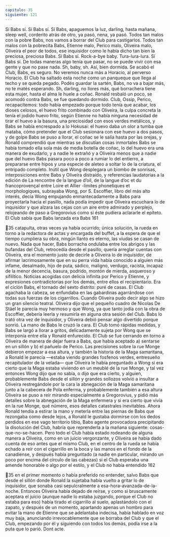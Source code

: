 ```yaml
---
capitulo: 35
siguiente: 121
---
```


Sí Babs sí. Sí Babs sí. Sí Babs, apaguemos la luz, darling, hasta mañana, sleep
well, corderito atrás de otro, ya pasó, nena, ya pasó. Todos tan malos con la
pobre Babs, nos vamos a borrar del Club para castigarlos. Todos tan malos con la
pobrecita Babs, Etienne malo, Perico malo, Oliveira malo, Oliveira el peor de
todos, ese inquisidor como le había dicho tan bien la preciosa, preciosa Babs. Sí
Babs sí. Rock-a-bye baby. Tura-lura-lura. Sí Babs sí. De todas maneras algo tenía
que pasar, no se puede vivir con esa gente y que no pase nada. Sh, baby, sh. Así,
bien dormida. Se acabó el Club, Babs, es seguro. No veremos nunca más a
Horacio, al perverso Horacio. El Club ha saltado esta noche como un panqueque
que llega al techo y se queda pegado. Podés guardar la sartén, Babs, no va a bajar
más, no te matés esperando. Sh, darling, no llores más, qué borrachera tiene esta
mujer, hasta el alma le huele a coñac.
Ronald resbaló un poco, se acomodó contra Babs, se fue quedando dormido.
Club, Ossip, Perico, recapacitemos: todo había empezado porque todo tenía que
acabar, los dioses celosos, el huevo frito combinado con Oliveira, la culpa
concreta la tenía el jodido huevo frito, según Etienne no había ninguna necesidad
de tirar el huevo a la basura, una preciosidad con esos verdes metálicos, y Babs
se había encrespado a lo Hokusai: el huevo daba un olor a tumba que mataba,
cómo pretender que el Club sesionara con ese huevo a dos pasos, y de golpe
Babs se puso a llorar, el coñac se le salía hasta por las orejas, y Ronald
comprendió que mientras se discutían cosas inmortales Babs se había tomado
ella sola más de media botella de coñac, lo del huevo era una manera de
exudarlo, y a nadie le extrañó y a Oliveira menos que a nadie que del huevo Babs
pasara poco a poco a rumiar lo del entierro, a prepararse entre hipos y una
especie de aleteo a soltar lo de la criatura, el entripado completo. Inútil que
Wong desplegara un biombo de sonrisas, interposiciones entre Babs y Oliveira
distraído, y referencias laudatorias a la edición de La rencontre de la langue d’oil, de
la langue d’oc et du francoprovençal entre Loire et Allier -limites phonetiques et
morphologiques, subrayaba Wong, por S. Escoffier, libro del más alto interés, decía
Wong empujando enmantecadamente a Babs para proyectarla hacia el pasillo,
nada podía impedir que Oliveira escuchara lo de inquisidor y que alzara las cejas
con un aire entre admirado y perplejo, relojeando de paso a Gregorovius como si
éste pudiera aclararle el epíteto. El Club sabía que Babs lanzada era Babs
161

35
catapulta, otras veces ya había ocurrido; única solución, la rueda en torno a la
redactora de actas y encargada del buffet, a la espera de que el tiempo cumpliera
su obra, ningún llanto es eterno, las viudas se casan de nuevo. Nada que hacer,
Babs borracha ondulaba entre los abrigos y las bufandas del Club, retrocedía
desde el pasillo, quería arreglar cuentas con Oliveira, era el momento justo de
decirle a Oliveira lo de inquisidor, de afirmar lacrimosamente que en su perra
vida había conocido a alguien más infame, desalmado, hijo de puta, sádico,
maligno, verdugo, racista, incapaz de la menor decencia, basura, podrido,
montón de mierda, asqueroso y sifilítico. Noticias acogidas con delicia infinita
por Perico y Etienne, y expresiones contradictorias por los demás, entre ellos el
recipientario.
Era el ciclón Babs, el tornado del sexto distrito: puré de casas. El Club
agachaba la cabeza, se enfundaba en las gabardinas agarrándose con todas sus
fuerzas de los cigarrillos. Cuando Oliveira pudo decir algo se hizo un gran
silencio teatral. Oliveira dijo que el pequeño cuadro de Nicolas De Stäel le
parecía muy hermoso y que Wong, ya que tanto jodía con la obra de Escoffier,
debería leerla y resumirla en alguna otra sesión del Club. Babs lo trató otra vez
de inquisidor, y Oliveira debió pensar algo divertido porque sonrió. La mano de
Babs le cruzó la cara. El Club tomó rápidas medidas, y Babs se largó a llorar a
gritos, delicadamente sujeta por Wong que se interponía entre ella y Ronald
enfurecido. El Club se fue cerrando en torno a Oliveira de manera de dejar fuera
a Babs, que había aceptado a) sentarse en un sillón y b) el pañuelo de Perico. Las
precisiones sobre la rue Monge debieron empezar a esa altura, y también la
historia de la Maga samaritana, a Ronald le parecía —estaba viendo grandes
fosfenos verdes, entresueño recapitulador de la velada— que Oliveira le había
preguntado a Wong si era cierto que la Maga estaba viviendo en un meublé de la
rue Monge, y tal vez entonces Wong dijo que no sabía, o dijo que era cierto, y
alguien, probablemente Babs desde el sillón y grandes sollozos volvió a insultar
a Oliveira restregándole por la cara la abnegación de la Maga samaritana junto a
la cabecera de Pola enferma, y probablemente también a esa altura Oliveira se
puso a reír mirando especialmente a Gregorovius, y pidió más detalles sobre la
abnegación de la Maga enfermera y si era cierto que vivía en la rue Monge, qué
número, esos detalles catastrales inevitables. Ahora Ronald tendía a estirar la
mano y meterla entre las piernas de Babs que rezongaba como desde lejos, a
Ronald le gustaba dormirse con los dedos perdidos en ese vago territorio tibio,
Babs agente provocadora precipitando la disolución del Club, habría que
reprenderla a la mañana siguiente: cosas-que-no-se-hacen. Pero todo el Club
había estado rodeando de alguna manera a Oliveira, como en un juicio
vergonzante, y Oliveira se había dado cuenta de eso antes que el mismo Club, en
el centro de la rueda se había echado a reír con el cigarrillo en la boca y las
manos en el fondo de la canadiense, y después había preguntado (a nadie en
particular, mirando un poco por encima del círculo de las cabezas) si el Club
esperaba una amende honorable o algo por el estilo, y el Club no había entendido
162

35
en el primer momento o había preferido no entender, salvo Babs que desde el
sillón donde Ronald la sujetaba había vuelto a gritar lo de inquisidor, que sonaba
casi sepulcralmente a esa-hora-avanzada-de-la-noche. Entonces Oliveira había
dejado de reírse, y como si bruscamente aceptara el juicio (aunque nadie lo
estaba juzgando, porque el Club no estaba para eso) había tirado el cigarrillo al
suelo, aplastándolo con el zapato, y después de un momento, apartando apenas
un hombro para evitar la mano de Etienne que se adelantaba indecisa, había
hablado en voz muy baja, anunciando irrevocablemente que se borraba del Club
y que el Club, empezando por él y siguiendo con todos los demás, podía irse a la
puta que lo parió.
Dont acte.
